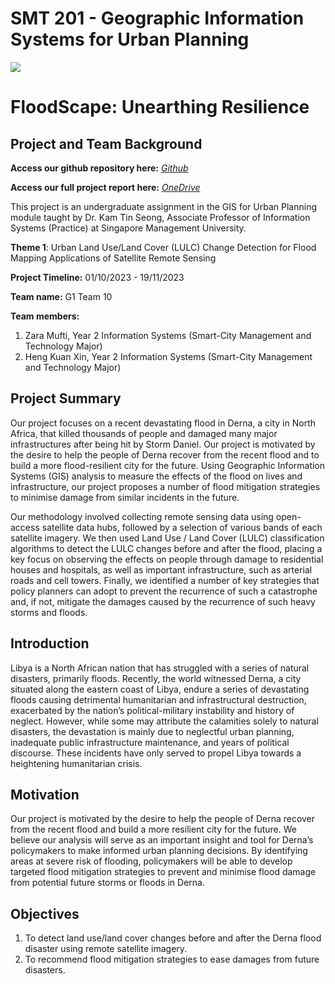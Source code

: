 # **SMT 201 - Geographic Information Systems for Urban Planning**

![](images/Overview/Picture1.png){fig-align="center"}

# FloodScape: Unearthing Resilience

## Project and Team Background

**Access our github repository here:** [*Github*](https://github.com/hengkuanxin/GISproject-Team10)

**Access our full project report here:** [*OneDrive*](https://smu-my.sharepoint.com/:w:/g/personal/zara_mufti_2022_scis_smu_edu_sg/EVL75oup4jJHke90Eso1LuMB5lO2_30-IwHAWbZeheB6-A?e=sCHac9)

This project is an undergraduate assignment in the GIS for Urban Planning module taught by Dr. Kam Tin Seong, Associate Professor of Information Systems (Practice) at Singapore Management University.

**Theme 1**: Urban Land Use/Land Cover (LULC) Change Detection for Flood Mapping Applications of Satellite Remote Sensing

**Project Timeline:** 01/10/2023 - 19/11/2023

**Team name:** G1 Team 10

**Team members:**

1.  Zara Mufti, Year 2 Information Systems (Smart-City Management and Technology Major)
2.  Heng Kuan Xin, Year 2 Information Systems (Smart-City Management and Technology Major)

## Project Summary

Our project focuses on a recent devastating flood in Derna, a city in North Africa, that killed thousands of people and damaged many major infrastructures after being hit by Storm Daniel. Our project is motivated by the desire to help the people of Derna recover from the recent flood and to build a more flood-resilient city for the future. Using Geographic Information Systems (GIS) analysis to measure the effects of the flood on lives and infrastructure, our project proposes a number of flood mitigation strategies to minimise damage from similar incidents in the future.

Our methodology involved collecting remote sensing data using open-access satellite data hubs, followed by a selection of various bands of each satellite imagery. We then used Land Use / Land Cover (LULC) classification algorithms to detect the LULC changes before and after the flood, placing a key focus on observing the effects on people through damage to residential houses and hospitals, as well as important infrastructure, such as arterial roads and cell towers. Finally, we identified a number of key strategies that policy planners can adopt to prevent the recurrence of such a catastrophe and, if not, mitigate the damages caused by the recurrence of such heavy storms and floods.

## Introduction

Libya is a North African nation that has struggled with a series of natural disasters, primarily floods. Recently, the world witnessed Derna, a city situated along the eastern coast of Libya, endure a series of devastating floods causing detrimental humanitarian and infrastructural destruction, exacerbated by the nation's political-military instability and history of neglect. However, while some may attribute the calamities solely to natural disasters, the devastation is mainly due to neglectful urban planning, inadequate public infrastructure maintenance, and years of political discourse. These incidents have only served to propel Libya towards a heightening humanitarian crisis.

## Motivation

Our project is motivated by the desire to help the people of Derna recover from the recent flood and build a more resilient city for the future. We believe our analysis will serve as an important insight and tool for Derna's policymakers to make informed urban planning decisions. By identifying areas at severe risk of flooding, policymakers will be able to develop targeted flood mitigation strategies to prevent and minimise flood damage from potential future storms or floods in Derna.

## Objectives

1.   To detect land use/land cover changes before and after the Derna flood disaster using remote satellite imagery.
2.  To recommend flood mitigation strategies to ease damages from future disasters.
